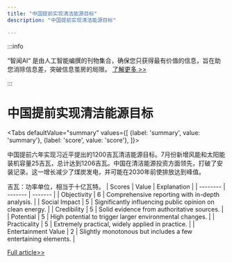 ```yaml
---
title: "中国提前实现清洁能源目标"
description: "中国提前实现清洁能源目标"

---
```



:::info

“智闻AI“ 是由人工智能编撰的刊物集合，确保您只获得最有价值的信息，旨在助您消除信息差，突破信息茧房的局限。  [了解更多 >>](/)

:::

# 中国提前实现清洁能源目标


<Tabs
	defaultValue="summary"
	values={[
	{label: 'summary', value: 'summary'},
	{label: 'score', value: 'score'},
]}>
<TabItem value="summary">


中国提前六年实现习近平提出的1200吉瓦清洁能源目标。7月份新增风能和太阳能装机容量25吉瓦，总计达到1206吉瓦。中国在清洁能源投资方面领先，打破了安装记录。这一增长减少了煤炭发电，并可能在2030年前使排放达到峰值。

吉瓦：功率单位，相当于十亿瓦特。
</TabItem>
<TabItem value="score">
	| Scores     | Value   | Explanation |
	| -------- | ------- | ------- |
	| Objectivity  | 6    | Comprehensive reporting with in-depth analysis.    |
	| Social Impact | 5     | Significantly influencing public opinion on clean energy.    |
	| Credibility    | 5    | Solid evidence from authoritative sources.    |
	| Potential    | 5    | High potential to trigger larger environmental changes.    |
	| Practicality    | 5    | Extremely practical, widely applied in practice.    |
	| Entertainment Value    | 2    | Slightly monotonous but includes a few entertaining elements.    |
</TabItem>
</Tabs>

[Full article>>](https://slashdot.org/story/24/08/23/198225/china-hits-xi-jinpings-renewable-power-target-six-years-early?utm_source=rss1.0mainlinkanon&utm_medium=feed)
